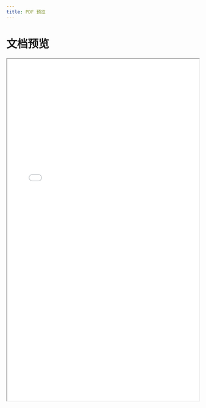 ```yaml
---
title: PDF 预览
---
```


# 文档预览

<iframe
  src="/iphone.pdf#toolbar=1&view=FitH"
  width="100%"
  height="900"
  style={{ border: 'none' }}
/>

<p>
  如果未显示，请
  <a href="/iphone.pdf" target="_blank" rel="noopener">在新标签打开</a>
  或
  <a href="/iphone.pdf" download>下载 PDF</a>。
</p>

